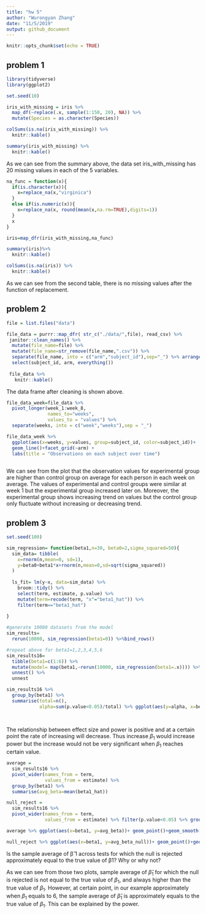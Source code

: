 ```yaml
---
title: "hw 5"
author: "Wurongyan Zhang"
date: "11/5/2019"
output: github_document
---
```


```r
knitr::opts_chunk$set(echo = TRUE)
```

## problem 1

```r
library(tidyverse)
library(ggplot2)

set.seed(10)

iris_with_missing = iris %>% 
  map_df(~replace(.x, sample(1:150, 20), NA)) %>%
  mutate(Species = as.character(Species))
```

```r
colSums(is.na(iris_with_missing)) %>% 
  knitr::kable()
```


```r
summary(iris_with_missing) %>% 
  knitr::kable()
```

As we can see from the summary above, the data set iris_with_missing has 20 missing values in each of the 5 variables.

```r
na_func = function(x){
  if(is.character(x)){
    x=replace_na(x,"virginica")
  }
  else if(is.numeric(x)){
    x=replace_na(x, round(mean(x,na.rm=TRUE),digits=1))
  }
  x
}

iris=map_dfr(iris_with_missing,na_func)

summary(iris)%>% 
  knitr::kable()
```

```r
colSums(is.na(iris)) %>% 
  knitr::kable()
```

As we can see from the second table, there is no missing values after the function of replacement.

## problem 2

```r
file = list.files("data")

file_data = purrr::map_dfr( str_c("./data/",file), read_csv) %>% 
 janitor::clean_names() %>% 
  mutate(file_name=file) %>% 
  mutate(file_name=str_remove(file_name,".csv")) %>% 
  separate(file_name, into = c("arm","subject_id"),sep="_") %>% arrange(arm,subject_id) %>% 
  select(subject_id, arm, everything())
  
 file_data %>% 
   knitr::kable()
```

The data frame after cleaning is shown above. 

```r
file_data_week=file_data %>% 
  pivot_longer(week_1:week_8,
               names_to="weeks",
               values_to = "values") %>% 
  separate(weeks, into = c("week","weeks"),sep = "_")

file_data_week %>% 
  ggplot(aes(x=weeks, y=values, group=subject_id, color=subject_id))+
  geom_line()+facet_grid(~arm) +
  labs(title = "Observations on each subject over time")
  
```

We can see from the plot that the observation values for experimental group are higher than control group on average for each person in each week on average. The values of experimental and control groups were similar at week 1 but the experimental group increased later on. Moreover, the experimental group shows increasing trend on values but the control group only fluctuate without increasing or decreasing trend. 

## problem 3

```r
set.seed(100)

sim_regression= function(beta1,n=30, beta0=2,sigma_squared=50){
  sim_data= tibble(
    x=rnorm(n,mean=0, sd=1),
    y=beta0+beta1*x+rnorm(n,mean=0,sd=sqrt(sigma_squared))
  )
  
  ls_fit= lm(y~x, data=sim_data) %>% 
    broom::tidy() %>% 
    select(term, estimate, p.value) %>% 
    mutate(term=recode(term, "x"="beta1_hat")) %>% 
    filter(term=="beta1_hat") 
  
}
```

```r
#generate 10000 datasets from the model
sim_results=
  rerun(10000, sim_regression(beta1=0)) %>%bind_rows()
```

```r
#repeat above for beta1=1,2,3,4,5,6
sim_results16= 
  tibble(beta1=c(1:6)) %>% 
  mutate(model= map(beta1,~rerun(10000, sim_regression(beta1=.x)))) %>% 
  unnest() %>% 
  unnest
```

```r
sim_results16 %>% 
  group_by(beta1) %>% 
  summarise(total=n(),
            alpha=sum(p.value<0.05)/total) %>% ggplot(aes(y=alpha, x=beta1)) +geom_point()+geom_smooth(color="red")+labs(title = "Association between effect size and power", x= "effect size(beta 1)", y= "power")

  
```

The relationship between effect size and power is positive and at a certain point the rate of increasing will decrease. Thus increase $\beta_1$ would increase power but the increase would not be very significant when $\beta_1$ reaches certain value.

```r
average = 
  sim_results16 %>% 
  pivot_wider(names_from = term,
              values_from = estimate) %>% 
  group_by(beta1) %>% 
  summarise(avg_beta=mean(beta1_hat))
```

```r
null_reject =
  sim_results16 %>% 
  pivot_wider(names_from = term,
              values_from = estimate) %>% filter(p.value<0.05) %>% group_by(beta1) %>% summarise(avg_beta_null=mean(beta1_hat))
```

```r
average %>% ggplot(aes(x=beta1, y=avg_beta))+ geom_point()+geom_smooth()+labs(title="Relationship between estimation and true beta", x="beta 1", y="average of beta 1 hat")

null_reject %>% ggplot(aes(x=beta1, y=avg_beta_null))+ geom_point()+geom_smooth()+labs(title="Relationship between estimation and true beta on rejected data", x="beta 1", y="average of beta 1 hat")


```
Is the sample average of β̂ 1 across tests for which the null is rejected approximately equal to the true value of β1? Why or why not?

As we can see from those two plots, sample average of $\hat\beta_1$ for which the null is rejected is not equal to the true value of $\beta_1$, and always higher than the true value of $\beta_1$. However, at certain point, in our example approximately when $\beta_1$ equals to 6, the sample average of $\hat\beta_1$ is approximately equals to the true value of $\beta_1$. This can be explained by the power.





















